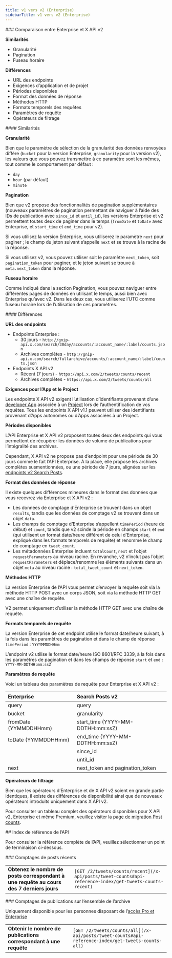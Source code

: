 ```yaml
---
title: v1 vers v2 (Enterprise)
sidebarTitle: v1 vers v2 (Enterprise)
---
```


<div id="enterprise-compared-to-x-api-v2">
  ### Comparaison entre Enterprise et X API v2
</div>

**Similarités**

* Granularité
* Pagination
* Fuseau horaire

**Différences**

* URL des endpoints
* Exigences d’application et de projet
* Périodes disponibles
* Format des données de réponse
* Méthodes HTTP
* Formats temporels des requêtes
* Paramètres de requête
* Opérateurs de filtrage

<div id="similarities">
  #### Similarités
</div>

**Granularité**

Bien que le paramètre de sélection de la granularité des données renvoyées diffère (`bucket` pour la version Enterprise, `granularity` pour la version v2), les valeurs que vous pouvez transmettre à ce paramètre sont les mêmes, tout comme le comportement par défaut :

* `day`
* `hour` (par défaut)
* `minute`

**Pagination**

Bien que v2 propose des fonctionnalités de pagination supplémentaires (nouveaux paramètres de pagination permettant de naviguer à l’aide des IDs de publication avec `since_id` et `until_id`), les versions Enterprise et v2 permettent toutes deux de paginer dans le temps (`fromDate` et `toDate` avec Enterprise, et `start_time` et `end_time` pour v2).

Si vous utilisez la version Enterprise, vous utiliserez le paramètre `next` pour paginer ; le champ du jeton suivant s’appelle `next` et se trouve à la racine de la réponse.

Si vous utilisez v2, vous pouvez utiliser soit le paramètre `next_token`, soit `pagination_token` pour paginer, et le jeton suivant se trouve à `meta.next_token` dans la réponse.
 

**Fuseau horaire**

Comme indiqué dans la section Pagination, vous pouvez naviguer entre différentes pages de données en utilisant le temps, aussi bien avec Enterprise qu’avec v2. Dans les deux cas, vous utiliserez l’UTC comme fuseau horaire lors de l’utilisation de ces paramètres.

<div id="differences">
  #### Différences
</div>

**URL des endpoints**

* Endpoints Enterprise :
  * 30 jours - `http://gnip-api.x.com/search/30day/accounts/:account_name/:label/counts.json`
  * Archives complètes - `http://gnip-api.x.com/search/fullarchive/accounts/:account_name/:label/counts.json`
* Endpoints X API v2
  * Récent (7 jours) - `https://api.x.com/2/tweets/counts/recent`
  * Archives complètes - `https://api.x.com/2/tweets/counts/all`

**Exigences pour l’App et le Project**

Les endpoints X API v2 exigent l’utilisation d’identifiants provenant d’une [developer App](/fr/resources/fundamentals/developer-apps) associée à un [Project](/fr/resources/fundamentals/developer-apps) lors de l’authentification de vos requêtes. Tous les endpoints X API v1.1 peuvent utiliser des identifiants provenant d’Apps autonomes ou d’Apps associées à un Project.
 

**Périodes disponibles**

L’API Enterprise et X API v2 proposent toutes deux des endpoints qui vous permettent de récupérer les données de volume de publications pour l’intégralité des archives.

Cependant, X API v2 ne propose pas d’endpoint pour une période de 30 jours comme le fait l’API Enterprise. À la place, elle propose les archives complètes susmentionnées, ou une période de 7 jours, alignées sur les [endpoints v2 Search Posts](/fr/x-api/posts/search/introduction).
 

**Format des données de réponse**

Il existe quelques différences mineures dans le format des données que vous recevrez via Enterprise et X API v2 :

* Les données de comptage d’Enterprise se trouvent dans un objet `results`, tandis que les données de comptage v2 se trouvent dans un objet `data`.
* Les champs de comptage d’Enterprise s’appellent `timePeriod` (heure de début) et `count`, tandis que v2 scinde la période en champs `start` et `end` (qui utilisent un format date/heure différent de celui d’Enterprise, expliqué dans les formats temporels de requête) et renomme le champ de comptage en `tweet_count`.
* Les métadonnées Enterprise incluent `totalCount`, `next` et l’objet `requestParameters` au niveau racine. En revanche, v2 n’inclut pas l’objet `requestParameters` et déplace/renomme les éléments suivants dans un objet `meta` au niveau racine : `total_tweet_count` et `next_token`.
   

**Méthodes HTTP**

La version Enterprise de l’API vous permet d’envoyer la requête soit via la méthode HTTP POST avec un corps JSON, soit via la méthode HTTP GET avec une chaîne de requête.

V2 permet uniquement d’utiliser la méthode HTTP GET avec une chaîne de requête.
 

**Formats temporels de requête**

La version Enterprise de cet endpoint utilise le format date/heure suivant, à la fois dans les paramètres de pagination et dans le champ de réponse `timePeriod` : `YYYYMMDDHHmm`

L’endpoint v2 utilise le format date/heure ISO 8601/RFC 3339, à la fois dans les paramètres de pagination et dans les champs de réponse `start` et `end` : `YYYY-MM-DDTHH:mm:ssZ`

**Paramètres de requête**

Voici un tableau des paramètres de requête pour Enterprise et X API v2 :

| Enterprise | Search Posts v2 |
| :--- | :--- |
| query | query |
| bucket | granularity |
| fromDate (YYMMDDHHmm) | start_time (YYYY-MM-DDTHH:mm:ssZ) |
| toDate (YYMMDDHHmm) | end_time (YYYY-MM-DDTHH:mm:ssZ) |
|     | since_id |
|     | until_id |
| next | next_token and pagination_token |

**Opérateurs de filtrage**

Bien que les opérateurs d’Enterprise et de X API v2 soient en grande partie identiques, il existe des différences de disponibilité ainsi que de nouveaux opérateurs introduits uniquement dans X API v2.

Pour consulter un tableau complet des opérateurs disponibles pour X API v2, Enterprise et même Premium, veuillez visiter la [page de migration Post counts](/fr/x-api/posts/counts/migrate/overview).

<div id="api-reference-index">
  ## Index de référence de l’API
</div>

Pour consulter la référence complète de l’API, veuillez sélectionner un point de terminaison ci-dessous.

<div id="recent-post-counts">
  ### Comptages de posts récents
</div>

|     |     |
| :--- | :--- |
| **Obtenez le nombre de posts correspondant à une requête au cours des 7 derniers jours** | `[GET /2/tweets/counts/recent](/x-api/posts/tweet-counts#api-reference-index/get-tweets-counts-recent)` |

<div id="full-archive-post-counts">
  ### Comptages de publications sur l’ensemble de l’archive
</div>

Uniquement disponible pour les personnes disposant de l’[accès Pro et Enterprise](/fr/x-api/getting-started/about-x-api)

|     |     |
| :--- | :--- |
| **Obtenir le nombre de publications correspondant à une requête** | `[GET /2/tweets/counts/all](/x-api/posts/tweet-counts#api-reference-index/get-tweets-counts-all)` |